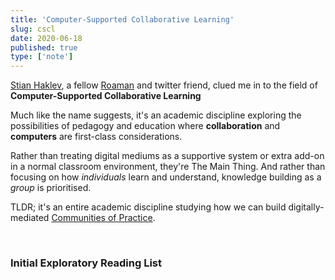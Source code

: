 ```yaml
---
title: 'Computer-Supported Collaborative Learning'
slug: cscl
date: 2020-06-18
published: true
type: ['note']
---
```


<p><a href="http://reganmian.net/blog/">Stian Haklev</a>, a fellow <a noStyle noTip href="/roam-garden">Roaman</a> and twitter friend, clued me in to the field of <b>Computer-Supported Collaborative Learning</b></p>

Much like the name suggests, it's an academic discipline exploring the possibilities of pedagogy and education where **collaboration** and **computers** are first-class considerations.

Rather than treating digital mediums as a supportive system or extra add-on in a normal classroom environment, they're The Main Thing. And rather than focusing on how _individuals_ learn and understand, knowledge building as a _group_ is prioritised.

TLDR; it's an entire academic discipline studying how we can build digitally-mediated <a href="http://edutechwiki.unige.ch/en/Community_of_practice">Communities of Practice</a>.

<br />

<h3 style={{textAlign: 'center', marginBottom: '1em'}}>Initial Exploratory Reading List</h3>

<div style={{display: 'flex', flexWrap: 'wrap', justifyContent: 'center', flexDirection: 'row'}}>

<LinkCard title="Contributions to a Theoretical Framework for CSCL" author="Gerry Stahl" link="http://citeseerx.ist.psu.edu/viewdoc/download?doi=10.1.1.16.7179&rep=rep1&type=pdf" />

<LinkCard title="Technology Affordances for Intersubjective Learning: A Thematic Agenda for CSCL" author="Daniel D. Suthers" link="http://citeseerx.ist.psu.edu/viewdoc/download?doi=10.1.1.110.7981&rep=rep1&type=pdf" />

<LinkCard title="Knowledge Building: Theory, Pedagogy, and Technology" author="Marlene Scardamalia and Carl Bereiter" link="https://www.ikit.org/fulltext/2006_KBTheory.pdf" />

<LinkCard title="Jean Lave, Etienne Wenger and communities of practice" author="Infed.org" link="https://infed.org/mobi/jean-lave-etienne-wenger-and-communities-of-practice/" />

</div>